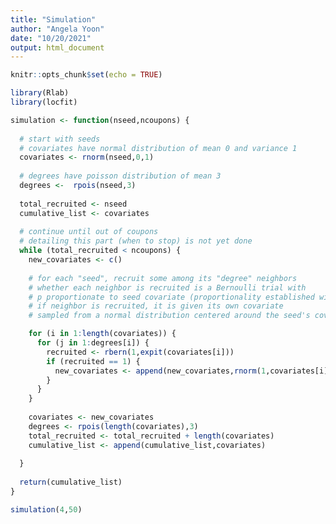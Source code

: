 ```yaml
---
title: "Simulation"
author: "Angela Yoon"
date: "10/20/2021"
output: html_document
---
```


```r
knitr::opts_chunk$set(echo = TRUE)
```

```r
library(Rlab)
library(locfit)
```

```r
simulation <- function(nseed,ncoupons) {
  
  # start with seeds
  # covariates have normal distribution of mean 0 and variance 1
  covariates <- rnorm(nseed,0,1)
  
  # degrees have poisson distribution of mean 3
  degrees <-  rpois(nseed,3)
  
  total_recruited <- nseed
  cumulative_list <- covariates
  
  # continue until out of coupons
  # detailing this part (when to stop) is not yet done
  while (total_recruited < ncoupons) {
    new_covariates <- c()
    
    # for each "seed", recruit some among its "degree" neighbors
    # whether each neighbor is recruited is a Bernoulli trial with 
    # p proportionate to seed covariate (proportionality established with expit)
    # if neighbor is recruited, it is given its own covariate
    # sampled from a normal distribution centered around the seed's covariate

    for (i in 1:length(covariates)) {
      for (j in 1:degrees[i]) {
        recruited <- rbern(1,expit(covariates[i]))
        if (recruited == 1) {
          new_covariates <- append(new_covariates,rnorm(1,covariates[i],1))
        }
      }
    }
    
    covariates <- new_covariates
    degrees <- rpois(length(covariates),3)
    total_recruited <- total_recruited + length(covariates)
    cumulative_list <- append(cumulative_list,covariates)
    
  }
  
  return(cumulative_list)
}
```

```r
simulation(4,50)
```

